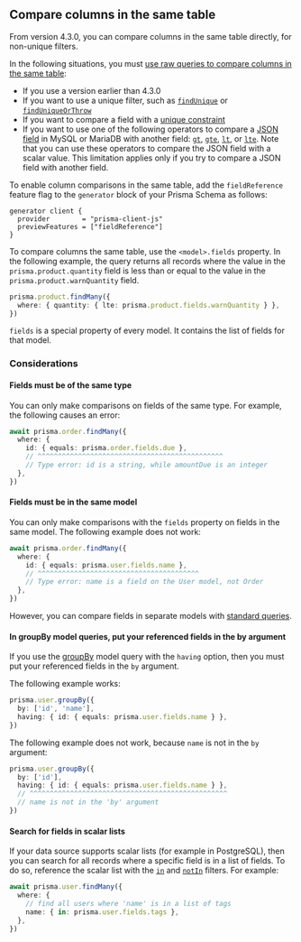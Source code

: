 ## Compare columns in the same table

From version 4.3.0, you can compare columns in the same table directly, for non-unique filters.

<Admonition type="info">

In the following situations, you must [use raw queries to compare columns in the same table](/guides/other/troubleshooting-orm/help-articles/comparing-columns-through-raw-queries):

- If you use a version earlier than 4.3.0
- If you want to use a unique filter, such as [`findUnique`](#findunique) or [`findUniqueOrThrow`](#finduniqueorthrow)
- If you want to compare a field with a [unique constraint](/concepts/components/prisma-schema/data-model#defining-a-unique-field)
- If you want to use one of the following operators to compare a [JSON field](/concepts/components/prisma-client/working-with-fields/working-with-json-fields) in MySQL or MariaDB with another field: [`gt`](#gt), [`gte`](#gte), [`lt`](#lt), or [`lte`](#lte). Note that you can use these operators to compare the JSON field with a scalar value. This limitation applies only if you try to compare a JSON field with another field.

</Admonition>

To enable column comparisons in the same table, add the `fieldReference` feature flag to the `generator` block of your Prisma Schema as follows:

```prisma
generator client {
  provider        = "prisma-client-js"
  previewFeatures = ["fieldReference"]
}
```

To compare columns the same table, use the `<model>.fields` property. In the following example, the query returns all records where the value in the `prisma.product.quantity` field is less than or equal to the value in the `prisma.product.warnQuantity` field.

```ts
prisma.product.findMany({
  where: { quantity: { lte: prisma.product.fields.warnQuantity } },
})
```

<Admonition type="info">

`fields` is a special property of every model. It contains the list of fields for that model.

</Admonition>

### Considerations

#### Fields must be of the same type

You can only make comparisons on fields of the same type. For example, the following causes an error:

```ts
await prisma.order.findMany({
  where: {
    id: { equals: prisma.order.fields.due },
    // ^^^^^^^^^^^^^^^^^^^^^^^^^^^^^^^^^^^^^^^^^^^^^^
    // Type error: id is a string, while amountDue is an integer
  },
})
```

#### Fields must be in the same model

You can only make comparisons with the `fields` property on fields in the same model. The following example does not work:

```ts
await prisma.order.findMany({
  where: {
    id: { equals: prisma.user.fields.name },
    // ^^^^^^^^^^^^^^^^^^^^^^^^^^^^^^^^^^^^^^^^
    // Type error: name is a field on the User model, not Order
  },
})
```

However, you can compare fields in separate models with [standard queries](#model-queries).

#### In <inlinecode>groupBy</inlinecode> model queries, put your referenced fields in the <inlinecode>by</inlinecode> argument

If you use the [groupBy](#groupby) model query with the `having` option, then you must put your referenced fields in the `by` argument.

The following example works:

```ts
prisma.user.groupBy({
  by: ['id', 'name'],
  having: { id: { equals: prisma.user.fields.name } },
})
```

The following example does not work, because `name` is not in the `by` argument:

```ts
prisma.user.groupBy({
  by: ['id'],
  having: { id: { equals: prisma.user.fields.name } },
  // ^^^^^^^^^^^^^^^^^^^^^^^^^^^^^^^^^^^^^^^^^^^^^^^^^
  // name is not in the 'by' argument
})
```

#### Search for fields in scalar lists

If your data source supports scalar lists (for example in PostgreSQL), then you can search for all records where a specific field is in a list of fields. To do so, reference the scalar list with the [`in`](#in) and [`notIn`](#notin) filters. For example:

```ts
await prisma.user.findMany({
  where: {
    // find all users where 'name' is in a list of tags
    name: { in: prisma.user.fields.tags },
  },
})
```

